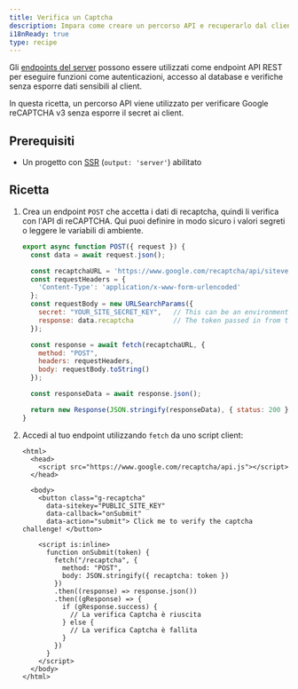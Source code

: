 ```yaml
---
title: Verifica un Captcha
description: Impara come creare un percorso API e recuperarlo dal client.
i18nReady: true
type: recipe
---
```


Gli [endpoints del server](/it/guides/endpoints/#endpoint-server-percorsi-api) possono essere utilizzati come endpoint API REST per eseguire funzioni come autenticazioni, accesso al database e verifiche senza esporre dati sensibili al client.

In questa ricetta, un percorso API viene utilizzato per verificare Google reCAPTCHA v3 senza esporre il secret ai client.

## Prerequisiti
- Un progetto con [SSR](/it/guides/server-side-rendering/) (`output: 'server'`) abilitato

## Ricetta

1. Crea un endpoint `POST` che accetta i dati di recaptcha, quindi li verifica con l'API di reCAPTCHA. Qui puoi definire in modo sicuro i valori segreti o leggere le variabili di ambiente.

    ```js title="src/pages/recaptcha.js"
    export async function POST({ request }) {
      const data = await request.json();

      const recaptchaURL = 'https://www.google.com/recaptcha/api/siteverify';
      const requestHeaders = {
        'Content-Type': 'application/x-www-form-urlencoded'
      };
      const requestBody = new URLSearchParams({
        secret: "YOUR_SITE_SECRET_KEY",   // This can be an environment variable
        response: data.recaptcha          // The token passed in from the client
      });

      const response = await fetch(recaptchaURL, {
        method: "POST",
        headers: requestHeaders,
        body: requestBody.toString()
      });

      const responseData = await response.json();

      return new Response(JSON.stringify(responseData), { status: 200 });
    }
    ```

2. Accedi al tuo endpoint utilizzando `fetch` da uno script client:

    ```astro title="src/pages/index.astro"
    <html>
      <head>
        <script src="https://www.google.com/recaptcha/api.js"></script>
      </head>

      <body>
        <button class="g-recaptcha" 
          data-sitekey="PUBLIC_SITE_KEY" 
          data-callback="onSubmit" 
          data-action="submit"> Click me to verify the captcha challenge! </button>

        <script is:inline>
          function onSubmit(token) {
            fetch("/recaptcha", {
              method: "POST",
              body: JSON.stringify({ recaptcha: token })
            })
            .then((response) => response.json())
            .then((gResponse) => {
              if (gResponse.success) {
                // La verifica Captcha è riuscita
              } else {
                // La verifica Captcha è fallita
              }
            })
          }
        </script>
      </body>
    </html>
    ```
